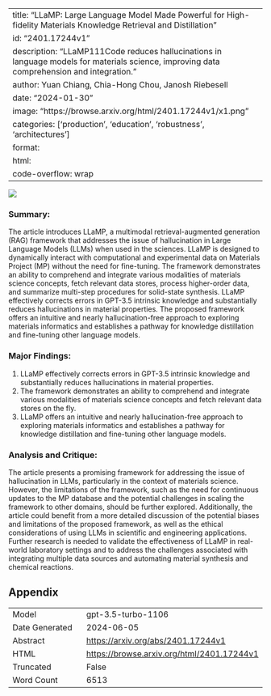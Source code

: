 
---
title: "LLaMP: Large Language Model Made Powerful for High-fidelity Materials Knowledge Retrieval and Distillation"
id: "2401.17244v1"
description: "LLaMP111Code reduces hallucinations in language models for materials science, improving data comprehension and integration."
author: Yuan Chiang, Chia-Hong Chou, Janosh Riebesell
date: "2024-01-30"
image: "https://browse.arxiv.org/html/2401.17244v1/x1.png"
categories: ['production', 'education', 'robustness', 'architectures']
format:
  html:
    code-overflow: wrap
---

![](https://browse.arxiv.org/html/2401.17244v1/x1.png)

### **Summary:**
The article introduces LLaMP, a multimodal retrieval-augmented generation (RAG) framework that addresses the issue of hallucination in Large Language Models (LLMs) when used in the sciences. LLaMP is designed to dynamically interact with computational and experimental data on Materials Project (MP) without the need for fine-tuning. The framework demonstrates an ability to comprehend and integrate various modalities of materials science concepts, fetch relevant data stores, process higher-order data, and summarize multi-step procedures for solid-state synthesis. LLaMP effectively corrects errors in GPT-3.5 intrinsic knowledge and substantially reduces hallucinations in material properties. The proposed framework offers an intuitive and nearly hallucination-free approach to exploring materials informatics and establishes a pathway for knowledge distillation and fine-tuning other language models.

### Major Findings:
1. LLaMP effectively corrects errors in GPT-3.5 intrinsic knowledge and substantially reduces hallucinations in material properties.
2. The framework demonstrates an ability to comprehend and integrate various modalities of materials science concepts and fetch relevant data stores on the fly.
3. LLaMP offers an intuitive and nearly hallucination-free approach to exploring materials informatics and establishes a pathway for knowledge distillation and fine-tuning other language models.

### Analysis and Critique:
The article presents a promising framework for addressing the issue of hallucination in LLMs, particularly in the context of materials science. However, the limitations of the framework, such as the need for continuous updates to the MP database and the potential challenges in scaling the framework to other domains, should be further explored. Additionally, the article could benefit from a more detailed discussion of the potential biases and limitations of the proposed framework, as well as the ethical considerations of using LLMs in scientific and engineering applications. Further research is needed to validate the effectiveness of LLaMP in real-world laboratory settings and to address the challenges associated with integrating multiple data sources and automating material synthesis and chemical reactions.

## Appendix

|          |          |
|----------|----------|
| Model     | gpt-3.5-turbo-1106       |
| Date Generated     | 2024-06-05       |
| Abstract | [https://arxiv.org/abs/2401.17244v1](https://arxiv.org/abs/2401.17244v1)        |
| HTML     | [https://browse.arxiv.org/html/2401.17244v1](https://browse.arxiv.org/html/2401.17244v1)       |
| Truncated       | False       |
| Word Count       | 6513       |